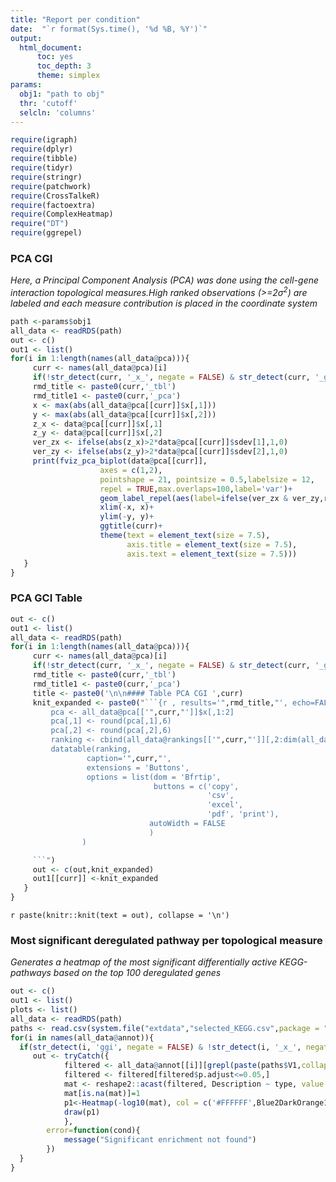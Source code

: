 ```yaml
---
title: "Report per condition"
date:  "`r format(Sys.time(), '%d %B, %Y')`"
output:
  html_document:
      toc: yes
      toc_depth: 3
      theme: simplex
params:
  obj1: "path to obj"
  thr: 'cutoff'
  selcln: 'columns'
---
```


```r
require(igraph)
require(dplyr)
require(tibble)
require(tidyr)
require(stringr)
require(patchwork)
require(CrossTalkeR)
require(factoextra)
require(ComplexHeatmap)
require("DT")
require(ggrepel)

```


### PCA CGI

*Here, a Principal Component Analysis (PCA) was done using the cell-gene interaction topological measures.High ranked observations (>=2$\sigma^{2}$) are labeled and each measure contribution is placed in the coordinate system*

```r
path <-params$obj1
all_data <- readRDS(path)
out <- c()
out1 <- list()
for(i in 1:length(names(all_data@pca))){
     curr <- names(all_data@pca)[i]
     if(!str_detect(curr, '_x_', negate = FALSE) & str_detect(curr, '_ggi', negate = FALSE)){
     rmd_title <- paste0(curr,'_tbl')
     rmd_title1 <- paste0(curr,'_pca')
     x <- max(abs(all_data@pca[[curr]]$x[,1]))
     y <- max(abs(all_data@pca[[curr]]$x[,2]))
     z_x <- data@pca[[curr]]$x[,1]
     z_y <- data@pca[[curr]]$x[,2]
     ver_zx <- ifelse(abs(z_x)>2*data@pca[[curr]]$sdev[1],1,0)
     ver_zy <- ifelse(abs(z_y)>2*data@pca[[curr]]$sdev[2],1,0)
     print(fviz_pca_biplot(data@pca[[curr]],
                    axes = c(1,2),
                    pointshape = 21, pointsize = 0.5,labelsize = 12,
                    repel = TRUE,max.overlaps=100,label='var')+
                    geom_label_repel(aes(label=ifelse(ver_zx & ver_zy,rownames(data@pca[[curr]]$x),NA)),hjust=0, vjust=0,size = 7)+
                    xlim(-x, x)+
                    ylim(-y, y)+
                    ggtitle(curr)+
                    theme(text = element_text(size = 7.5),
                          axis.title = element_text(size = 7.5),
                          axis.text = element_text(size = 7.5)))
   }  
}
```


### PCA GCI Table

```r
out <- c()
out1 <- list()
all_data <- readRDS(path)
for(i in 1:length(names(all_data@pca))){
     curr <- names(all_data@pca)[i]
     if(!str_detect(curr, '_x_', negate = FALSE) & str_detect(curr, '_ggi', negate = FALSE)){
     rmd_title <- paste0(curr,'_tbl')
     rmd_title1 <- paste0(curr,'_pca')
     title <- paste0('\n\n#### Table PCA CGI ',curr)
     knit_expanded <- paste0("```{r , results='",rmd_title,"', echo=FALSE, warning=FALSE}\n\n
         pca <- all_data@pca[['",curr,"']]$x[,1:2]
         pca[,1] <- round(pca[,1],6)
         pca[,2] <- round(pca[,2],6)
         ranking <- cbind(all_data@rankings[['",curr,"']][,2:dim(all_data@rankings[['",curr,"']])[2]],pca[all_data@rankings[['",curr,"']]$nodes,])
         datatable(ranking,
                 caption='",curr,"',
                 extensions = 'Buttons',
                 options = list(dom = 'Bfrtip',
                                buttons = c('copy',
                                            'csv',
                                            'excel',
                                            'pdf', 'print'),
                               autoWidth = FALSE
                               )
                )

     ```")
     out <- c(out,knit_expanded)
     out1[[curr]] <-knit_expanded
   }  
}

```
`r paste(knitr::knit(text = out), collapse = '\n')`

### Most significant deregulated pathway per topological measure

*Generates a heatmap of the most significant differentially active KEGG-pathways based on the top 100 deregulated genes*


```r
out <- c()
out1 <- list()
plots <- list()
all_data <- readRDS(path)
paths <- read.csv(system.file("extdata","selected_KEGG.csv",package = "CrossTalkeR"),header=T)
for(i in names(all_data@annot)){
  if(str_detect(i, 'ggi', negate = FALSE) & !str_detect(i, '_x_', negate = FALSE)){
     out <- tryCatch({
            filtered <- all_data@annot[[i]][grepl(paste(paths$V1,collapse='|'), all_data@annot[[i]]$ID),]
            filtered <- filtered[filtered$p.adjust<=0.05,]
            mat <- reshape2::acast(filtered, Description ~ type, value.var = "p.adjust")
            mat[is.na(mat)]=1
            p1<-Heatmap(-log10(mat), col = c('#FFFFFF',Blue2DarkOrange18Steps[11:18]), column_title =i,name='-log10(p.adjust)')
            draw(p1)
            },
        error=function(cond){
            message("Significant enrichment not found")
        })    
  }
}
```
